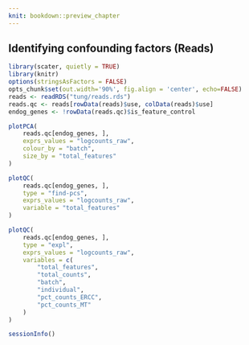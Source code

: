 ```yaml
---
knit: bookdown::preview_chapter
---
```


## Identifying confounding factors (Reads)

```r
library(scater, quietly = TRUE)
library(knitr)
options(stringsAsFactors = FALSE)
opts_chunk$set(out.width='90%', fig.align = 'center', echo=FALSE)
reads <- readRDS("tung/reads.rds")
reads.qc <- reads[rowData(reads)$use, colData(reads)$use]
endog_genes <- !rowData(reads.qc)$is_feature_control
```

```r
plotPCA(
    reads.qc[endog_genes, ],
    exprs_values = "logcounts_raw",
    colour_by = "batch",
    size_by = "total_features"
)
```

```r
plotQC(
    reads.qc[endog_genes, ],
    type = "find-pcs",
    exprs_values = "logcounts_raw",
    variable = "total_features"
)
```

```r
plotQC(
    reads.qc[endog_genes, ],
    type = "expl",
    exprs_values = "logcounts_raw",
    variables = c(
        "total_features",
        "total_counts",
        "batch",
        "individual",
        "pct_counts_ERCC",
        "pct_counts_MT"
    )
)
```

```r
sessionInfo()
```
